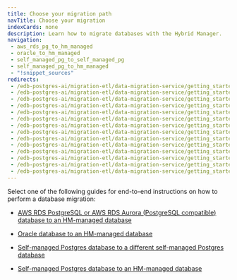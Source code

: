 ```yaml
---
title: Choose your migration path
navTitle: Choose your migration
indexCards: none
description: Learn how to migrate databases with the Hybrid Manager.
navigation: 
 - aws_rds_pg_to_hm_managed
 - oracle_to_hm_managed
 - self_managed_pg_to_self_managed_pg
 - self_managed_pg_to_hm_managed
 - "!snippet_sources"
redirects:
 - /edb-postgres-ai/migration-etl/data-migration-service/getting_started/apply_constraints
 - /edb-postgres-ai/migration-etl/data-migration-service/getting_started/config_reader
 - /edb-postgres-ai/migration-etl/data-migration-service/getting_started/config_writer
 - /edb-postgres-ai/migration-etl/data-migration-service/getting_started/create_database
 - /edb-postgres-ai/migration-etl/data-migration-service/getting_started/create_migration
 - /edb-postgres-ai/migration-etl/data-migration-service/getting_started/
 - /edb-postgres-ai/migration-etl/data-migration-service/getting_started/mark_completed
 - /edb-postgres-ai/migration-etl/data-migration-service/getting_started/prepare_schema
 - /edb-postgres-ai/migration-etl/data-migration-service/getting_started/preparing_db/
 - /edb-postgres-ai/migration-etl/data-migration-service/getting_started/preparing_db/preparing_oracle_source_databases
 - /edb-postgres-ai/migration-etl/data-migration-service/getting_started/preparing_db/preparing_postgres_destination_databases
 - /edb-postgres-ai/migration-etl/data-migration-service/getting_started/preparing_db/preparing_postgres_source_databases
 - /edb-postgres-ai/migration-etl/data-migration-service/getting_started/preparing_db/preparing_rds_source_databases
 - /edb-postgres-ai/migration-etl/data-migration-service/getting_started/verify_migration
---
```


Select one of the following guides for end-to-end instructions on how to perform a database migration:

- [AWS RDS PostgreSQL or AWS RDS Aurora (PostgreSQL compatible) database to an HM-managed database](aws_rds_pg_to_hm_managed)

- [Oracle database to an HM-managed database](oracle_to_hm_managed)

- [Self-managed Postgres database to a different self-managed Postgres database](self_managed_pg_to_self_managed_pg)

- [Self-managed Postgres database to an HM-managed database](self_managed_pg_to_hm_managed)
